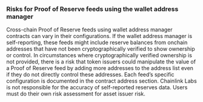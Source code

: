 ### Risks for Proof of Reserve feeds using the wallet address manager

Cross-chain Proof of Reserve feeds using wallet address manager contracts can vary in their configurations. If the wallet address manager is self-reporting, these feeds might include reserve balances from onchain addresses that have not been cryptographically verified to show ownership or control. In circumstances where cryptographically verified ownership is not provided, there is a risk that token issuers could manipulate the value of a Proof of Reserve feed by adding more addresses to the address list even if they do not directly control these addresses. Each feed’s specific configuration is documented in the contract address section. Chainlink Labs is not responsible for the accuracy of self-reported reserves data. Users must do their own risk assessment for asset issuer risk.
